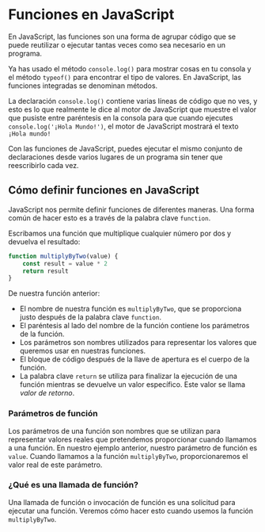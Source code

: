 # Funciones en JavaScript

En JavaScript, las funciones son una forma de agrupar código que se puede reutilizar o ejecutar tantas veces como sea necesario en un programa.

Ya has usado el método `console.log()` para mostrar cosas en tu consola y el método `typeof()` para encontrar el tipo de valores. En JavaScript, las funciones integradas se denominan métodos.

La declaración `console.log()` contiene varias líneas de código que no ves, y esto es lo que realmente le dice al motor de JavaScript que muestre el valor que pusiste entre paréntesis en la consola para que cuando ejecutes `console.log('¡Hola Mundo!')`, el motor de JavaScript mostrará el texto `¡Hola mundo!`

Con las funciones de JavaScript, puedes ejecutar el mismo conjunto de declaraciones desde varios lugares de un programa sin tener que reescribirlo cada vez.

## Cómo definir funciones en JavaScript

JavaScript nos permite definir funciones de diferentes maneras. Una forma común de hacer esto es a través de la palabra clave `function`. 

Escribamos una función que multiplique cualquier número por dos y devuelva el resultado:

```javascript filename="JavaScript"
function multiplyByTwo(value) {
    const result = value * 2
    return result
}
```

De nuestra función anterior:

- El nombre de nuestra función es `multiplyByTwo`, que se proporciona justo después de la palabra clave `function`.
- El paréntesis al lado del nombre de la función contiene los parámetros de la función.
- Los parámetros son nombres utilizados para representar los valores que queremos usar en nuestras funciones.
- El bloque de código después de la llave de apertura es el cuerpo de la función.
- La palabra clave `return` se utiliza para finalizar la ejecución de una función mientras se devuelve un valor específico. Este valor se llama *valor de retorno*.

### Parámetros de función

Los parámetros de una función son nombres que se utilizan para representar valores reales que pretendemos proporcionar cuando llamamos a una función. En nuestro ejemplo anterior, nuestro parámetro de función es `value`. Cuando llamamos a la función `multiplyByTwo`, proporcionaremos el valor real de este parámetro.

### ¿Qué es una llamada de función?

Una llamada de función o invocación de función es una solicitud para ejecutar una función. Veremos cómo hacer esto cuando usemos la función `multiplyByTwo`.
